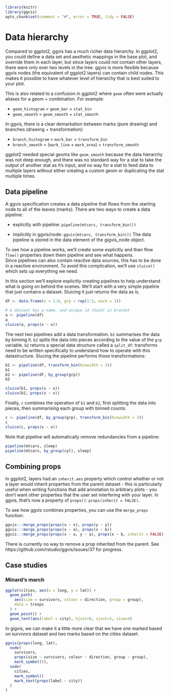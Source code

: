 <!--
%\VignetteEngine{knitr}
%\VignetteIndexEntry{Data hierarchy}
-->

```r
library(knitr)
library(ggvis)
opts_chunk$set(comment = "#", error = TRUE, tidy = FALSE)
```

# Data hierarchy
  
Compared to ggplot2, ggvis has a much richer data hierarchy. In ggplot2, you 
could define a data set and aesthetic mappings in the base plot, and override 
them in each layer, but since layers could not contain other layers, there were
only ever two levels in the tree.  ggvis is more flexible because ggvis nodes
(the equivalent of ggplot2 layers) can contain child nodes. This makes it 
possible to have whatever level of hierarchy that is best suited to your plot.

This is also related to a confusion in ggplot2 where `geom` often were actually
aliases for a geom + combination.  For example:

* `geom_histogram` = `geom_bar` + `stat_bin`
* `geom_smooth` = `geom_smooth` + `stat_smooth`

In ggvis, there is a clear demarkation between marks (pure drawing) and 
branches (drawing + transformation):

* `branch_histogram` = `mark_bar` + `transform_bin`
* `branch_smooth` = (`mark_line` + `mark_area`) + `transform_smooth`

ggplot2 needed special geoms like `geom_smooth` because the data hierarchy
was not deep enough, and there was no standard way for a stat to take the 
output of another stat as it's input, and no way for a stat to feed data to
multiple layers without either creating a custom geom or duplicating the 
stat multiple times.

## Data pipeline

A ggvis specification creates a data pipeline that flows from the starting
node to all of the leaves (marks). There are two ways to create a data 
pipeline:

* explicitly with pipeline: `pipeline(mtcars, transform_bin())`

* implicitly in ggvis/node: `ggvis(mtcars, transform_bin())`
  The data pipeline is stored in the data element of the gigvis_node object.

To see how a pipeline works, we'll create some explicitly and then flow 
`flow()` properties down them pipeline and see what happens.  
Since pipelines can also contain reactive data sources, this has to be done in
a reactive environment. To avoid this complication, we'll use `sluice()` which
sets up everything we need.

In this section we'll explore explicitly creating pipelines to help understand
what is going on behind the scenes. We'll start with a very simple pipeline that just contains a dataset. Sluicing it just returns the data as is. 

```r
df <- data.frame(x = 1:9, grp = rep(1:3, each = 3))

# A dataset has a name, and unique id (hash) in bracket
a <- pipeline(df)
a
sluice(a, props(x ~ x))
```

The next two pipelines add a data transformation. `b1` summarises the data 
by binning it. `b2` splits the data into pieces according to the value of the
`grp` variable. `b2` returns a special data structure called a `split_df`:
transforms need to be written specifically to understand how to operate with
this datastructure. Slucing the pipeline performs those transformations:

```r
b1 <- pipeline(df, transform_bin(binwidth = 3))
b1
b2 <- pipeline(df, by_group(grp))
b2

sluice(b1, props(x ~ x))
sluice(b2, props(x ~ x))
```

Finally, `c` combines the operation of `b1` and `b2`, first splitting the data into pieces, then summarising each group with binned counts:

```r
c <- pipeline(df, by_group(grp), transform_bin(binwidth = 3))
c
sluice(c, props(x ~ x))
```

Note that pipeline will automatically remove redundancies from a pipeline:

```r
pipeline(mtcars, sleep)
pipeline(mtcars, by_group(cyl), sleep)
```

## Combining props

In ggplot2, layers had an `inherit.aes` property which control whether or
not a layer would inherit properties from the parent dataset - this is 
particularly useful when writing functions that add annotation to arbitrary
plots - you don't want other properties that the user set interfering with your
layer.  In ggvis, that's now a property of `props()`: `props(inherit = FALSE)`.

To see how ggvis combines properties, you can use the `merge_props` function:

```r
ggvis:::merge_props(props(x ~ x), props(y ~ y))
ggvis:::merge_props(props(x ~ a), props(x ~ b))
ggvis:::merge_props(props(x ~ a, y ~ a), props(x ~ b, inherit = FALSE))
```

There is currently no way to remove a prop inherited from the parent. See
https://github.com/rstudio/ggvis/issues/37 for progress.

## Case studies

### Minard's march

```R
ggplot(cities, aes(x = long, y = lat)) + 
  geom_path(
    aes(size = survivors, colour = direction, group = group), 
    data = troops
  ) + 
  geom_point() + 
  geom_text(aes(label = city), hjust=0, vjust=1, size=4)
```

In gigvis, we can make it a little more clear that we have one marked based on 
survivors dataset and two marks based on the cities dataset.

```R
ggvis(props(long, lat), 
  node(
    survivors, 
    props(size ~ survivors, colour ~ direction, group ~ group),
    mark_symbol()),
  node(
    cities,
    mark_symbol()
    mark_text(props(label ~ city))
  )
)
```
